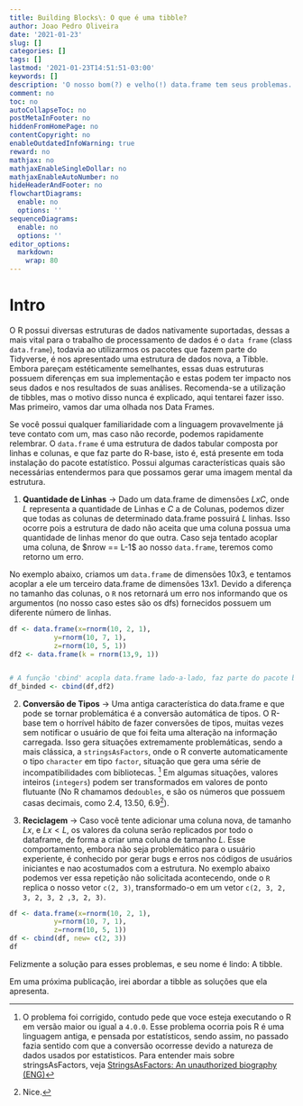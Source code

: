 ```yaml
---
title: Building Blocks\: O que é uma tibble?
author: Joao Pedro Oliveira
date: '2021-01-23'
slug: []
categories: []
tags: []
lastmod: '2021-01-23T14:51:51-03:00'
keywords: []
description: 'O nosso bom(?) e velho(!) data.frame tem seus problemas.'
comment: no
toc: no
autoCollapseToc: no
postMetaInFooter: no
hiddenFromHomePage: no
contentCopyright: no
enableOutdatedInfoWarning: true
reward: no
mathjax: no
mathjaxEnableSingleDollar: no
mathjaxEnableAutoNumber: no
hideHeaderAndFooter: no
flowchartDiagrams:
  enable: no
  options: ''
sequenceDiagrams:
  enable: no
  options: ''
editor_options: 
  markdown: 
    wrap: 80
---
```


# Intro

O R possui diversas estruturas de dados nativamente suportadas, dessas a mais vital para o trabalho de processamento de dados é o `data frame` (class `data.frame`), todavia ao utilizarmos os pacotes que fazem parte do Tidyverse, é nos apresentado uma estrutura de dados nova, a Tibble. Embora pareçam estéticamente semelhantes, essas duas estruturas possuem diferenças em sua implementação e estas podem ter impacto nos seus dados e nos resultados de suas análises. Recomenda-se a utilização de tibbles, mas o motivo disso nunca é explicado, aqui tentarei fazer isso. Mas primeiro, vamos dar uma olhada nos Data Frames.

Se você possui qualquer familiaridade com a linguagem provavelmente já teve contato com um, mas caso não recorde, podemos rapidamente relembrar. O `data.frame` é uma estrutura de dados tabular composta por linhas e colunas, e que faz parte do R-base, isto é, está presente em toda instalação do pacote estatístico. Possui algumas características quais são necessárias entendermos para que possamos gerar uma imagem mental da estrutura.

1.  **Quantidade de Linhas** -\> Dado um data.frame de dimensões $LxC$, onde $L$ representa a quantidade de Linhas e $C$ a de Colunas, podemos dizer que todas as colunas de determinado data.frame possuirá $L$ linhas. Isso ocorre pois a estrutura de dado não aceita que uma coluna possua uma quantidade de linhas menor do que outra. Caso seja tentado acoplar uma coluna, de \$nrow == L-1\$ ao nosso `data.frame`, teremos como retorno um erro.

No exemplo abaixo, criamos um `data.frame` de dimensões $10x3$, e tentamos acoplar a ele um terceiro data.frame de dimensões $13x1$. Devido a diferença no tamanho das colunas, o `R` nos retornará um erro nos informando que os argumentos (no nosso caso estes são os dfs) fornecidos possuem um diferente número de linhas.

```r
df <- data.frame(x=rnorm(10, 2, 1), 
           y=rnorm(10, 7, 1), 
           z=rnorm(10, 5, 1))
df2 <- data.frame(k = rnorm(13,9, 1))


# A função 'cbind' acopla data.frame lado-a-lado, faz parte do pacote básico do R.
df_binded <- cbind(df,df2)
```

2.  **Conversão de Tipos** -\> Uma antiga característica do data.frame e que pode se tornar problemática é a conversão automática de tipos. O R-base tem o horrível hábito de fazer conversões de tipos, muitas vezes sem notificar o usuário de que foi feita uma alteração na informação carregada. Isso gera situações extremamente problemáticas, sendo a mais clássica, a `stringsAsFactors`, onde o R converte automaticamente o tipo `character` em tipo `factor`, situação que gera uma série de incompatibilidades com bibliotecas. [^1] Em algumas situações, valores inteiros (`integers`) podem ser transformados em valores de ponto flutuante (No R chamamos de`doubles`, e são os números que possuem casas decimais, como $2.4$, $13.50$, $6.9$[^2]).


3.  **Reciclagem** -\> Caso você tente adicionar uma coluna nova, de tamanho $Lx$, e $Lx < L$, os valores da coluna serão replicados por todo o dataframe, de forma a criar uma coluna de tamanho $L$. Esse comportamento, embora não seja problemático para o usuário experiente, é conhecido por gerar bugs e erros nos códigos de usuários iniciantes e nao acostumados com a estrutura. No exemplo abaixo podemos ver essa repetição não solicitada acontecendo, onde o `R` replica o nosso vetor `c(2, 3)`, transformado-o em um vetor `c(2, 3, 2, 3, 2, 3, 2 ,3, 2, 3)`.


```r
df <- data.frame(x=rnorm(10, 2, 1), 
           y=rnorm(10, 7, 1), 
           z=rnorm(10, 5, 1))
df <- cbind(df, new= c(2, 3))
df

```

Felizmente a solução para esses problemas, e seu nome é lindo: A tibble.

Em uma próxima publicação, irei abordar a tibble as soluções que ela apresenta.



[^1]: O problema foi corrigido, contudo pede que voce esteja executando o R em versão maior ou igual a `4.0.0`. Esse problema ocorria pois R é uma linguagem antiga, e pensada por estatísticos, sendo assim, no passado fazia sentido com que a conversão ocorresse devido a natureza de dados usados por estatisticos. Para entender mais sobre stringsAsFactors, veja [StringsAsFactors: An unauthorized biography (ENG)](https://simplystatistics.org/2015/07/24/stringsasfactors-an-unauthorized-biography "StringsAsFactors: An unauthorized biography (ENG)")

[^2]: Nice.








